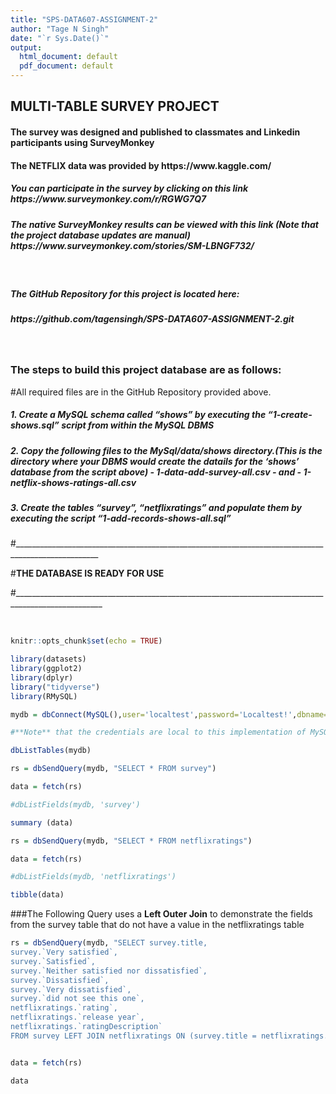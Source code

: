 ```yaml
---
title: "SPS-DATA607-ASSIGNMENT-2"
author: "Tage N Singh"
date: "`r Sys.Date()`"
output:
  html_document: default
  pdf_document: default
---
```


## **MULTI-TABLE SURVEY PROJECT**

#### The survey was designed and published to classmates and Linkedin participants using **SurveyMonkey**
#### The NETFLIX data was provided by **https://www.kaggle.com/**

##### You can participate in the survey by clicking on this link **https://www.surveymonkey.com/r/RGWG7Q7**

##### The native SurveyMonkey results can be viewed with this link (**Note** that the project database updates are manual) **https://www.surveymonkey.com/stories/SM-LBNGF732/**

&nbsp;

##### **The GitHub Repository for this project is located here:**
##### https://github.com/tagensingh/SPS-DATA607-ASSIGNMENT-2.git

&nbsp;

### **The steps to build this project database are as follows:** 
#All required files are in the GitHub Repository provided above.

##### 1. Create a MySQL schema called **"shows"** by executing the **"1-create-shows.sql"** script from within the MySQL DBMS

##### 2. Copy the following files to the MySql/data/shows  directory.(This is the directory where your DBMS would create the datails for the 'shows' database from the script above) - **1-data-add-survey-all.csv** - and - **1-netflix-shows-ratings-all.csv**

##### 3. Create the tables **"survey"**, **"netflixratings"** and populate them by executing the script **"1-add-records-shows-all.sql"**

#___________________________________________________________________________________________________

#**THE DATABASE IS READY FOR USE**

#____________________________________________________________________________________________________

&nbsp;

```r
knitr::opts_chunk$set(echo = TRUE)
```


```r
library(datasets)
library(ggplot2)
library(dplyr)
library("tidyverse")
library(RMySQL)
```

```r
mydb = dbConnect(MySQL(),user='localtest',password='Localtest!',dbname='shows',host='localhost')

#**Note** that the credentials are local to this implementation of MySQL

dbListTables(mydb)
```


```r

rs = dbSendQuery(mydb, "SELECT * FROM survey")

data = fetch(rs)

#dbListFields(mydb, 'survey')

summary (data)

```

```r

rs = dbSendQuery(mydb, "SELECT * FROM netflixratings")

data = fetch(rs)

#dbListFields(mydb, 'netflixratings')

tibble(data)

```

###The Following Query uses a **Left Outer Join** to demonstrate the fields from the survey table that do not have a value in the netflixratings table

```r

rs = dbSendQuery(mydb, "SELECT survey.title,
survey.`Very satisfied`,
survey.`Satisfied`,
survey.`Neither satisfied nor dissatisfied`,
survey.`Dissatisfied`,
survey.`Very dissatisfied`,
survey.`did not see this one`,
netflixratings.`rating`,
netflixratings.`release year`,
netflixratings.`ratingDescription`
FROM survey LEFT JOIN netflixratings ON (survey.title = netflixratings.title);")


data = fetch(rs)

data

```

